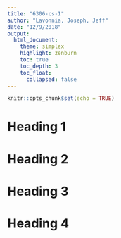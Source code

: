 ```yaml
---
title: "6306-cs-1"
author: "Lavonnia, Joseph, Jeff"
date: "12/9/2018"
output: 
  html_document:
    theme: simplex
    highlight: zenburn
    toc: true
    toc_depth: 3
    toc_float:
      collapsed: false
---
```


```r
knitr::opts_chunk$set(echo = TRUE)
```

# Heading 1

# Heading 2

# Heading 3

# Heading 4

